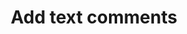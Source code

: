 ---
title: 'Add text comments'
description: 'How to add text widgets to the Report.'
noindex: "true"
---